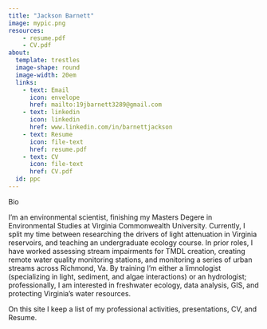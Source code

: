 ```yaml
---
title: "Jackson Barnett"
image: mypic.png
resources: 
    - resume.pdf
    - CV.pdf
about:
  template: trestles
  image-shape: round
  image-width: 20em
  links: 
    - text: Email
      icon: envelope
      href: mailto:19jbarnett3289@gmail.com
    - text: linkedin
      icon: linkedin
      href: www.linkedin.com/in/barnettjackson
    - text: Resume
      icon: file-text
      href: resume.pdf
    - text: CV
      icon: file-text
      href: CV.pdf
  id: ppc
---
```


:::{#ppc}





Bio

I’m an environmental scientist, finishing my Masters Degere in Environmental Studies at Virginia Commonwealth University. Currently, I split my time between researching the drivers of light attenuation in Virginia reservoirs, and teaching an undergraduate ecology course. In prior roles, I have worked assessing stream impairments for TMDL creation, creating remote water quality monitoring stations, and monitoring a series of urban streams across Richmond, Va. By training I’m either a limnologist (specializing in light, sediment, and algae interactions) or an hydrologist; professionally, I am interested in freshwater ecology, data analysis, GIS, and protecting Virginia's water resources.

On this site I keep a list of my professional activities, presentations, CV, and Resume.





:::